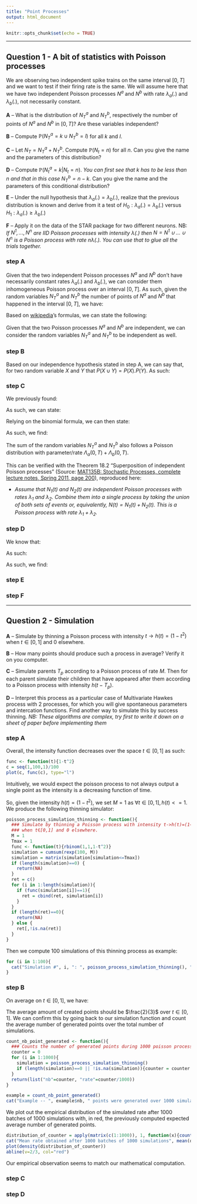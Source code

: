 ```yaml
---
title: "Point Processes"
output: html_document
---
```


```r
knitr::opts_chunk$set(echo = TRUE)
```

<hr>

## Question 1 - A bit of statistics with Poisson processes

We are observing two independent spike trains on the same interval $[0, T]$ and we want to test if their firing rate is the same. We will assume here that we have two independent Poisson processes $N^a$ and $N^b$ with rate $\lambda_a(.)$ and $\lambda_b(.)$, not necessarily constant.

**A** -- What is the distribution of $N^a_T$ and $N^b_T$, respectively the number of points of $N^a$ and $N^b$ in $[0,T]$? Are these variables independent?

**B** -- Compute $\mathbb{P}(N^a_T=k \cup N^b_T=l)$ for all $k$ and $l$.

**C** -- Let $N_T= N^a_T+N^b_T$. Compute $\mathbb{P}(N_t=n)$ for all $n$. Can you give the name and the parameters of this distribution?

**D** -- Compute $\mathbb{P}(N^a_t=k|N_t=n)$. *You can first see that $k$ has to be less than $n$ and that in this case $N^b_T = n-k$*. Can you give the name and the parameters of this conditional distribution?

**E** -- Under the null hypothesis that $\lambda_a(.) = \lambda_b(.)$, realize that the previous distribution is known and derive from it a test of $H_0:\lambda_a(.)=\lambda_b(.)$ versus $H_1:\lambda_a(.)\ge\lambda_b(.)$

**F** -- Apply it on the data of the STAR package for two different neurons. NB: *If $N^1, ..., N^n$ are IID Poisson processes with intensity $\lambda(.)$ then $N = N^1\cup ...\cup N^n$ is a Poisson process with rate $n\lambda(.)$. You can use that to glue all the trials together.*

### step A

Given that the two independent Poisson processes $N^a$ and $N^b$ don't have necessarily constant rates $\lambda_a(.)$ and $\lambda_b(.)$, we can consider them inhomogeneous Poisson process over an interval $[0,T]$. As such, given the random variables $N^a_T$ and $N^b_T$ the number of points of $N^a$ and $N^b$ that happened in the interval $[0,T]$, we have:

\begin{align}
N^a_T&\sim\mathbb{P}\big(\int_{[0,T]}\lambda_a(x)dx\big)\\
N^b_T&\sim\mathbb{P}\big(\int_{[0,T]}\lambda_b(x)dx\big)\\
\text{Where}&,\\
\lambda_a&,\text{ the intensity of the process $a$}\\
\lambda_b&,\text{ the intensity of the process $b$}
\end{align}

Based on [wikipedia](https://en.wikipedia.org/wiki/Poisson_point_process)'s formulas, we can state the following:

\begin{align}
\Lambda_a(0, T)&=\int_{[0,T]}\lambda_a(x)dx\\
\Lambda_b(0, T)&=\int_{[0,T]}\lambda_b(x)dx\\
P(N^a_T=k)&=\frac{\big[\Lambda_a(0, T)\big]^k}{k!}.e^{-\Lambda_a(0, T)}\\
P(N^a_T=l)&=\frac{\big[\Lambda_b(0, T)\big]^l}{l!}.e^{-\Lambda_b(0, T)}
\end{align}

Given that the two Poisson processes $N^a$ and $N^b$ are independent, we can consider the random variables $N^a_T$ and $N^b_T$ to be independent as well.

### step B

Based on our independence hypothesis stated in step A, we can say that, for two random variable $X$ and $Y$ that $P(X\cup Y)=P(X).P(Y)$. As such:

\begin{align}
\mathbb{P}(N^a_T=k \cup N^b_T=l)&=\mathbb{P}(N^a_T=k) * \mathbb{P}(N^b_T=l)\\
&= \frac{\big[\Lambda_a(0, T)\big]^k}{k!}.e^{-\Lambda_a(0, T)} * \frac{\big[\Lambda_b(0, T)\big]^l}{l!}.e^{-\Lambda_b(0, T)}\\
&= \frac{\big[\Lambda_a(0, T)\big]^k\big[\Lambda_b(0, T)\big]^l}{k!l!}.e^{-(\Lambda_a(0, T)+\Lambda_b(0, T))}\\
&= \frac{\big[\Lambda_a(0, T)\big]^k\big[\Lambda_b(0, T)\big]^l}{k!l!}.e^{-(\int_{[0,T]}\lambda_a(x)+\lambda_b(x)dx)}
\end{align}

### step C

We previously found:

\begin{align}
\mathbb{P}(N^a_T=k \cup N^b_T=l)&= \frac{\big[\Lambda_a(0, T)\big]^k\big[\Lambda_b(0, T)\big]^l}{k!l!}.e^{-(\Lambda_a(0, T)+\Lambda_b(0, T))}\\
\end{align}

As such, we can state:

\begin{align}
\mathbb{P}(N^a_T+N^b_T=n)&=\mathbb{P}(N^a_T=k, N^b_T=n-k)\quad\forall n,k\in\mathbb{N} \text{ s.t. } n-k>=0\\
&=\binom{n}{k}\mathbb{P}(N^a_T=k \cup N^b_T=n-k)\\
&=\binom{n}{k}\frac{\big[\Lambda_a(0, T)\big]^k\big[\Lambda_b(0, T)\big]^{n-k}}{k!(n-k)!}.e^{-(\Lambda_a(0, T)+\Lambda_b(0, T))}\\
&=e^{-(\Lambda_a(0, T)+\Lambda_b(0, T))}.\binom{n}{k}\frac{\big[\Lambda_a(0, T)\big]^k\big[\Lambda_b(0, T)\big]^{n-k}}{k!(n-k)!}\\
\end{align}

Relying on the binomial formula, we can then state:

\begin{align}
\mathbb{P}(N^a_T+N^b_T=n)&=e^{-(\Lambda_a(0, T)+\Lambda_b(0, T))}.\frac{\big[\Lambda_a(0, T)+\Lambda_b(0, T)\big]^{n}}{n!}\\
\end{align}

As such, we find:

The sum of the random variables $N^a_T$ and $N^b_T$ also follows a Poisson distribution with parameter/rate $\Lambda_a(0, T)+\Lambda_b(0, T)$.

\begin{align}
N^a_T+N^b_T&\sim\mathbb{P}\big(\int_{[0,T]}\lambda_a(x)+\lambda_b(x)dx\big)\\
\end{align}

This can be verified with the Theorem 18.2 "Superposition of independent Poisson processes" (Source: [MAT135B: Stochastic Processes, complete lecture notes, Spring 2011, page 200 ](https://www.math.ucdavis.edu/~gravner/MAT135B/materials/)), reproduced here:

- *Assume that $N_1(t)$ and $N_2(t)$ are independent Poisson processes with rates $\lambda_1$ and $\lambda_2$. Combine them into a single process by taking the union of both sets of events or, equivalently, $N(t) =
N_1(t) + N_2(t)$. This is a Poisson process with rate $\lambda_1 + \lambda_2$.*

### step D

We know that:

\begin{align}
P(X,Y)&=P(X).P(Y)\quad\text{when $X$ and $Y$ are independent}\\
P(X|Y)&=\frac{P(X,Y)}{P(Y)}
\end{align}

As such:

\begin{align}
\mathbb{P}(N^a_T=k|N_T=n)&=\frac{\mathbb{P}(N^a_T=k,N_T=n)}{\mathbb{P}(N_T=n)}\\
&=\frac{\mathbb{P}(N^a_T=k,N^a_T + N^b_T=n)}{\mathbb{P}(N^a_T + N^b_T=n)}\\
&=\frac{\mathbb{P}(N^a_T=k,N^b_T=n-k)}{e^{-(\Lambda_a(0, T)+\Lambda_b(0, T))}.\frac{\big[\Lambda_a(0, T)+\Lambda_b(0, T)\big]^{n}}{n!}}\\
&=\frac{\mathbb{P}(N^a_T=k).\mathbb{P}(N^b_T=n-k)}{e^{-(\Lambda_a(0, T)+\Lambda_b(0, T))}.\frac{\big[\Lambda_a(0, T)+\Lambda_b(0, T)\big]^{n}}{n!}}\\
&=\frac{\frac{\big[\Lambda_a(0, T)\big]^k}{k!}.e^{-\Lambda_a(0, T)}.\frac{\big[\Lambda_b(0, T)\big]^{n-k}}{(n-k)!}.e^{-\Lambda_b(0, T)}}{e^{-(\Lambda_a(0, T)+\Lambda_b(0, T))}.\frac{\big[\Lambda_a(0, T)+\Lambda_b(0, T)\big]^{n}}{n!}}\\
&=\frac{\frac{\big[\Lambda_a(0, T)\big]^k}{k!}.\frac{\big[\Lambda_b(0, T)\big]^{n-k}}{(n-k)!}}{\frac{\big[\Lambda_a(0, T)+\Lambda_b(0, T)\big]^{n}}{n!}}\\
&=\frac{n!\big[\Lambda_a(0, T)\big]^k.\big[\Lambda_b(0, T)\big]^{n-k}}{k!(n-k)!\big[\Lambda_a(0, T)+\Lambda_b(0, T)\big]^{n}}\\
&=\binom{n}{k}\frac{\big[\Lambda_a(0, T)\big]^k.\big[\Lambda_b(0, T)\big]^{n-k}}{\big[\Lambda_a(0, T)+\Lambda_b(0, T)\big]^{n}}\\
&=\binom{n}{k}\frac{\big[\Lambda_a(0, T)\big]^k.\big[\Lambda_b(0, T)\big]^{n-k}}{\underset{k'=0}{\overset{n}{\sum}}\binom{n}{k'}\Lambda_a(0, T)^{k'}\Lambda_b(0, T)^{n-k'}}\\
\end{align}

As such, we find:



### step E



### step F



<hr>

## Question 2 - Simulation

**A** -- Simulate by thinning a Poisson process with intensity $t\rightarrow h(t) = (1-t^2)$ when $t\in[0,1]$ and $0$ elsewhere.

**B** -- How many points should produce such a process in average? Verify it on you computer.

**C** -- Simulate parents $T_p$ according to a Poisson process of rate $M$. Then for each parent simulate their children that have appeared after them according to a Poisson process with intensity $h(t-T_p)$. 

**D** -- Interpret this process as a particular case of Multivariate Hawkes process with 2 processes, for which you will give spontaneous parameters and intercation functions. Find another way to simulate this by success thinning. *NB: These algorithms are complex, try first to write it down on a sheet of paper before implementing them*

### step A


Overall, the intensity function decreases over the space $t\in[0, 1]$ as such:

```r

func <- function(t){1-t^2}
c = seq(1,100,1)/100
plot(c, func(c), type="l")

```

Intuitively, we would expect the poisson process to not always output a single point as the intensity is a decreasing function of time. 

So, given the intensity $h(t)=(1-t^2)$, we set $M=1$ as $\forall t\in [0, 1],\,h(t)<=1$. We produce the following thinning simulator:

```r

poisson_process_simulation_thinning <- function(){
  ### Simulate by thinning a Poisson process with intensity t->h(t)=(1−t2) 
  ### when t∈[0,1] and 0 elsewhere.
  M = 1
  Tmax = 1
  func <- function(t){rbinom(1,1,1-t^2)}
  simulation = cumsum(rexp(100, M))
  simulation = matrix(simulation[simulation<=Tmax])
  if (length(simulation)==0) {
    return(NA)
  }
  ret = c()
  for (i in 1:length(simulation)){
    if (func(simulation[i])==1){
      ret = cbind(ret, simulation[i])
    }
  }
  if (length(ret)==0){
    return(NA)
  } else {
    ret[,!is.na(ret)]
  }
}

```

Then we compute 100 simulations of this thinning process as example:

```r

for (i in 1:100){
  cat("Simulation #", i, ": ", poisson_process_simulation_thinning(), "\n")
}

```

### step B

On average on $t\in[0,1]$, we have: 

\begin{align}
N_[0,1]&\sim\mathbb{P}(\int_0^1(1-t^2)dt)\\
\mathbb{E}[N_{[0,1]}]&=\int_0^1(1-t^2)dt\\
&=\big[t-\frac{t^3}{3}\big]^1_0\\
&=1-\frac{1}{2}\\
&=\frac{2}{3}
\end{align}

The average amount of created points should be $\frac{2}{3}$ over $t\in[0, 1]$. We can confirm this by going back to our simulation function and count the average number of generated points over the total number of simulations.


```r

count_nb_point_generated <- function(){
  ### Counts the number of generated points during 1000 poisson process simulation with thinning
  counter = 0
  for (i in 1:1000){
    simulation = poisson_process_simulation_thinning()
    if (length(simulation)==0 || !is.na(simulation)){counter = counter + length(simulation)}
  }
  return(list("nb"=counter, "rate"=counter/1000))
}

example = count_nb_point_generated()
cat("Example -- ", example$nb, " points were generated over 1000 simulations, i.e. a rate of ", example$rate, ".")
```

We plot out the empirical distribution of the simulated rate after 1000 batches of 1000 simulations with, in red, the previously computed expected average number of generated points.

```r
distribution_of_counter = apply(matrix(c(1:1000)), 1, function(x){count_nb_point_generated()$rate})
cat("Mean rate obtained after 1000 batches of 1000 simulations", mean(distribution_of_counter))
plot(density(distribution_of_counter))
abline(v=2/3, col="red")
```

Our empirical observation seems to match our mathematical computation.

### step C



### step D

